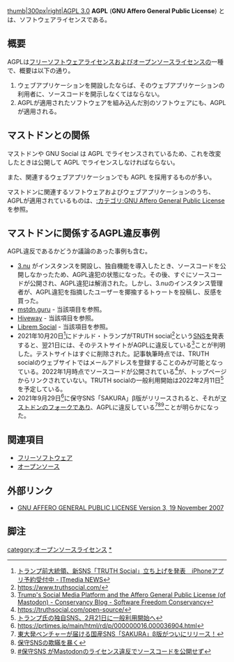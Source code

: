 [[file:Bouton AGPL 3.svg|thumb|300px|right|AGPL 3.0]]
'''AGPL''' ('''GNU Affero General Public License''') とは、ソフトウェアライセンスである。

== 概要 ==
AGPLは[[フリーソフトウェア]]ライセンスおよび[[オープンソース]]ライセンスの一種で、概要は以下の通り。

# ウェブアプリケーションを開設したならば、そのウェブアプリケーションの利用者に、ソースコードを開示しなくてはならない。
# AGPLが適用されたソフトウェアを組み込んだ別のソフトウェアにも、AGPLが適用される。

== マストドンとの関係 ==
マストドンや GNU Social は AGPL でライセンスされているため、これを改変したときは公開して AGPL でライセンスしなければならない。

また、関連するウェブアプリケーションでも AGPL を採用するものが多い。

マストドンに関連するソフトウェアおよびウェブアプリケーションのうち、AGPLが適用されているものは、[[:カテゴリ:GNU Affero General Public License]] を参照。

== マストドンに関係するAGPL違反事例 ==

AGPL違反であるかどうか議論のあった事例も含む。

* [[3.nu]] がインスタンスを開設し、独自機能を導入したとき、ソースコードを公開しなかったため、AGPL違犯の状態になった。その後、すぐにソースコードが公開され、AGPL違犯は解消された。しかし、3.nuのインスタンス管理者が、AGPL違犯を指摘したユーザーを揶揄するトゥートを投稿し、反感を買った。
* [[Mstdn.guru|mstdn.guru]] - 当該項目を参照。
* [[Hiveway]] - 当該項目を参照。
* [[Librem Social]] - 当該項目を参照。
* 2021年10月20日<ref>[https://www.itmedia.co.jp/news/articles/2110/21/news115.html トランプ前大統領、新SNS「TRUTH Social」立ち上げを発表　iPhoneアプリ予約受付中 - ITmedia NEWS]</ref>にドナルド・トランプがTRUTH social<ref>https://www.truthsocial.com/</ref>という[[ソーシャル・ネットワーキング・サービス|SNS]]を発表すると、翌21日には、そのテストサイトがAGPLに違反している<ref>[https://sfconservancy.org/blog/2021/oct/21/trump-group-agplv3/ Trump's Social Media Platform and the Affero General Public License (of Mastodon) - Conservancy Blog - Software Freedom Conservancy]</ref>ことが判明した。テストサイトはすぐに削除された。記事執筆時点では、TRUTH socialのウェブサイトではメールアドレスを登録することのみが可能となっている。2022年1月時点でソースコードが公開されている<ref>https://truthsocial.com/open-source/</ref>が、トップページからリンクされていない。TRUTH socialの一般利用開始は2022年2月11日<ref>[https://www.afpbb.com/articles/-/3384079 トランプ氏の独自SNS、2月21日に一般利用開始へ]</ref>を予定している。
*2021年9月29日<ref>https://prtimes.jp/main/html/rd/p/000000016.000036904.html</ref>に保守SNS「SAKURA」β版がリリースされると、それが[[Mastodon|マストドン]]のフォークであり、AGPLに違反している<ref>[https://theoria.hatenablog.com/entry/2021/09/29/230524 東大発ベンチャーが届ける国産SNS「SAKURA」β版がついにリリース！]</ref><ref>[https://riq0h.jp/2021/10/01/110014/ 保守SNSの欺瞞を暴く]</ref><ref>[https://hide.ac/articles/3VzOND3zL #保守SNS がMastodonのライセンス違反でソースコードを公開せず]</ref>ことが明らかになった。

== 関連項目 ==
* [[フリーソフトウェア]]
* [[オープンソース]]

== 外部リンク ==
* [https://www.gnu.org/licenses/agpl-3.0.html GNU AFFERO GENERAL PUBLIC LICENSE Version 3, 19 November 2007]

== 脚注 ==
<references />

[[category:オープンソースライセンス]]
[[category:GNU Affero General Public License|*]]